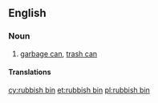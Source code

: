 ==English==

===Noun===
{{en-noun}}

# {{label|en|Australian|NZ|British}} [[garbage can]], [[trash can]]

====Translations====
{{trans-see|garbage can}}

[[cy:rubbish bin]]
[[et:rubbish bin]]
[[pl:rubbish bin]]